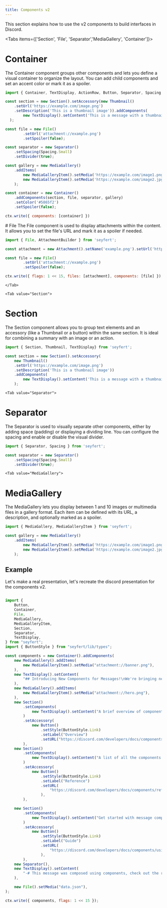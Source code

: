 ```yaml
---
title: Components v2
---
```


This section explains how to use the v2 components to build interfaces in Discord.

<Tabs items={['Section', 'File', 'Separator','MediaGallery', 'Container']}>
  <Tab value="Container">
# Container

The Container component groups other components and lets you define a visual container to organize the layout. You can add child components and set an accent color or mark it as a spoiler.

```js showLineNumbers
import { Container, TextDisplay, ActionRow, Button, Separator, Spacing, MediaGallery, MediaGalleryItem } from 'seyfert';

const section = new Section().setAccessory(new Thumbnail()
	.setUrl('https://example.com/image.png')
	.setDescription('This is a thumbnail image')).addComponents(
		new TextDisplay().setContent('This is a message with a thumbnail')
  );

const file = new File()
		.setUrl('attachment://example.png')
		.setSpoiler(false);

const separator = new Separator()
	.setSpacing(Spacing.Small)
	.setDivider(true);

const gallery = new MediaGallery()
    .addItems(
        new MediaGalleryItem().setMedia('https://example.com/image1.png').setDescription('Image 1'),
        new MediaGalleryItem().setMedia('https://example.com/image2.jpg').setSpoiler()
  	);

const container = new Container()
    .addComponents(section, file, separator, gallery)
    .setColor('#5865f2')
    .setSpoiler(false);

ctx.write({ components: [container] })
```
  </Tab>
	<Tab value="File">
# File
The File component is used to display attachments within the content. It allows you to set the file's URL and mark it as a spoiler if needed.

```js showLineNumbers
import { File, AttachmentBuilder } from 'seyfert';

const attachment = new Attachment().setName('example.png').setUrl('https://example.com/example.png');

const file = new File()
		.setUrl('attachment://example.png')
		.setSpoiler(false);

ctx.write({ flags: 1 << 15, files: [attachment], components: [file] });
```
	</Tab>

	<Tab value="Section">
# Section	
The Section component allows you to group text elements and an accessory (like a Thumbnail or a button) within the same section. It is ideal for combining a summary with an image or an action.

```js showLineNumbers
import { Section, Thumbnail, TextDisplay} from 'seyfert';

const section = new Section().setAccessory(
	new Thumbnail()
	.setUrl('https://example.com/image.png')
	.setDescription('This is a thumbnail image'))
	.addComponents(
		new TextDisplay().setContent('This is a message with a thumbnail')
	);

```	
</Tab>

	<Tab value="Separator">
# Separator

The Separator is used to visually separate other components, either by adding space (padding) or displaying a dividing line. You can configure the spacing and enable or disable the visual divider.

```js showLineNumbers
import { Separator, Spacing } from 'seyfert';

const separator = new Separator()
	.setSpacing(Spacing.Small)
	.setDivider(true);
```
</Tab>

	<Tab value="MediaGallery">
# MediaGallery

The MediaGallery lets you display between 1 and 10 images or multimedia files in a gallery format. Each item can be defined with its URL, a description, and optionally marked as a spoiler.

```js showLineNumbers
import { MediaGallery, MediaGalleryItem } from 'seyfert';

const gallery = new MediaGallery()
    .addItems(
        new MediaGalleryItem().setMedia('https://example.com/image1.png').setDescription('Image 1'),
        new MediaGalleryItem().setMedia('https://example.com/image2.jpg').setSpoiler()
    );
```
</Tab>

</Tabs>

## Example

Let's make a real presentation, let's recreate the discord presentation for the components v2.

```js showLineNumbers

import {
	Button,
	Container,
	File,
	MediaGallery,
	MediaGalleryItem,
	Section,
	Separator,
	TextDisplay,
} from "seyfert";
import { ButtonStyle } from "seyfert/lib/types";

const components = new Container().addComponents(
	new MediaGallery().addItems(
		new MediaGalleryItem().setMedia("attachment://banner.png"),
	),
	new TextDisplay().setContent(
		"## Introducing New Components for Messages!\nWe're bringing new components to messages that you can use in your apps. They allow you to have full control over the layout of your messages.\n\nOur previous components system, while functional, had limitations:\n- Content, attachments, embeds, and components had to follow fixed positioning rules\n- Visual styling options were limited\n\nOur new component system addresses these challenges with fully composable components that can be arranged and laid out in any order, allowing for a more flexible and visually appealing design. Check out the [changelog](https://discord.com/developers/docs/change-log) for more details.",
	),
	new MediaGallery().addItems(
		new MediaGalleryItem().setMedia("attachment://hero.png"),
	),
	new Section()
		.setComponents(
			new TextDisplay().setContent("A brief overview of components:"),
		)
		.setAccessory(
			new Button()
				.setStyle(ButtonStyle.Link)
				.setLabel("Overview")
				.setURL("https://discord.com/developers/docs/components/overview"),
		),
	new Section()
		.setComponents(
			new TextDisplay().setContent("A list of all the components:"),
		)
		.setAccessory(
			new Button()
				.setStyle(ButtonStyle.Link)
				.setLabel("Reference")
				.setURL(
					"https://discord.com/developers/docs/components/reference#what-is-a-component-component-types",
				),
		),

	new Section()
		.setComponents(
			new TextDisplay().setContent("Get started with message components:"),
		)
		.setAccessory(
			new Button()
				.setStyle(ButtonStyle.Link)
				.setLabel("Guide")
				.setURL(
					"https://discord.com/developers/docs/components/using-message-components",
				),
		),
	new Separator(),
	new TextDisplay().setContent(
		"-# This message was composed using components, check out the request:",
	),

	new File().setMedia("data.json"),
);

ctx.write({ components, flags: 1 << 15 });
```